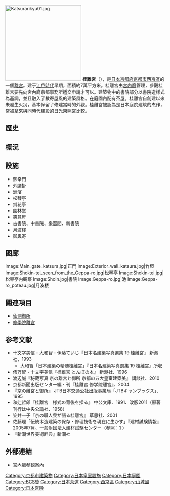 [[Image:Katsurarikyu01.jpg|240px]]
'''桂離宮'''（{{jpn|j=桂離宮|hg=かつらりきゅう|rm=Katsura Rikyū|f=y}}），是[[日本|日本]][[京都府|京都府]][[京都市|京都市]][[西京區|西京區]]的一個[[離宮|離宮]]。建于[[江戶時代|江戶時代]]早期，面積約7萬平方米。桂離宮由[[宮內廳|宮內廳]]管理，參觀桂離宮要先向宮內廳京都事務所遞交申請才可以。建築物中的書院部分以書院造樣式為基調，並且融入了數寄屋風的建築風格。在庭園內配有茶屋。桂離宮自創建以來未發生火災，基本保留了修建當時的外觀。桂離宮被認為是日本庭院建筑的杰作，常被拿來與同時代建設的[[日光東照宮|日光東照宮]]比較。

== 歷史 ==
== 概況 ==

== 設施 ==
*御幸門
*外腰掛
*洲濱
*松琴亭
*賞花亭
*園林堂
*笑意軒
*古書院、中書院、樂器間、新書院
*月波樓
*御輿寄

== 图廊 ==
<gallery>
Image:Main_gate_katsura.jpg|正門
Image:Exterior_wall_katsura.jpg|竹垣
Image:Shokin-tei_seen_from_the_Geppa-ro.jpg|松琴亭
Image:Shokin-tei.jpg|松琴亭内観察
Image:Shoin.jpg|書院
Image:Geppa-ro.jpg|池
Image:Geppa-ro_poteau.jpg|月波楼
</gallery>

== 關連項目 ==
*[[仙洞御所|仙洞御所]]
*[[修學院離宮|修學院離宮]]

== 参考文献 ==
* 十文字美信・大和智・伊藤ていじ『日本名建築写真選集 19 桂離宮』 新潮社、1993
** 大和智「日本建築の精髄桂離宮」『日本名建築写真選集 19 桂離宮』所収
* 俵万智・十文字美信『桂離宮 とんぼの本』 新潮社、1996
* 渡辺誠『秘蔵写真 京の離宮と御所 京都の五大皇室建築美』 講談社、2010
* 京都新聞出版センター編・刊『桂離宮 修学院離宮』、2004
* 『京の離宮と御所』 JTB日本交通公社出版事業局「JTBキャンブックス」、1995
* 和辻哲郎『桂離宮　様式の背後を探る』 中公文庫、1991、改版2011（原著刊行は中央公論社、1958）
* 笠井一子『京の職人衆が語る桂離宮』 草思社、2001
* 佐藤理「伝統木造建築の保存・修理技術を現在に生かす」『建材試験情報』2005年7月、一般財団法人建材試験センター（参照：[http://www.jtccm.or.jp/library/jtccm/public/b-number/0507_kikou.pdf] {{Wayback|url=http://www.jtccm.or.jp/library/jtccm/public/b-number/0507_kikou.pdf |date=20160304194201 }}）
* 『新潮世界美術辞典』新潮社

== 外部連結 ==
{{commons|Category:Katsura Imperial Villa}}
* [http://sankan.kunaicho.go.jp/guide/katsura.html 宮內廳参観案內] {{Wayback|url=http://sankan.kunaicho.go.jp/guide/katsura.html |date=20111017163845 }} 

{{coord|34|59|2.4|N|135|42|34.4|E|region:JP|display=title}}

{{天皇項目}}
{{Authority control}}
{{DEFAULTSORT:Katsura}}
[[Category:京都市建築物|Category:京都市建築物]]
[[Category:日本皇室設施|Category:日本皇室設施]]
[[Category:日本庭園|Category:日本庭園]]
[[Category:BCS獎|Category:BCS獎]]
[[Category:日本茶道|Category:日本茶道]]
[[Category:西京區|Category:西京區]]
[[Category:山城國|Category:山城國]]
[[Category:日本宫殿|Category:日本宫殿]]